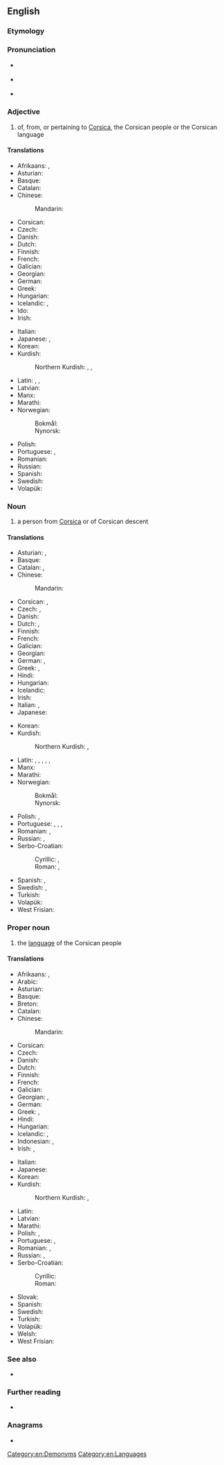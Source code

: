 ==English==
{{interwiktionary|code=co}}
{{wikipedia}}

===Etymology===
{{affix|en|Corsica|-an}}

===Pronunciation===
* {{a|UK}} {{IPA|en|/ˈkɔː(ɹ)sɪkən/}}
* {{a|US}} {{IPA|en|/ˈkɔɹsəkən/}}
* {{audio|en|en-us-Corsican.ogg|Audio (US)}}

===Adjective===
{{en-adj}}

# of, from, or pertaining to [[Corsica]], the Corsican people or the Corsican language

====Translations====
{{trans-top|of, from, or pertaining to Corsica}}
* Afrikaans: {{t+|af|Korsikaans}}, {{t+|af|Corsicaans}}
* Asturian: {{t|ast|corsu}}
* Basque: {{t|eu|korsikar}}
* Catalan: {{t+|ca|cors}}
* Chinese:
*: Mandarin: {{t|cmn|科西嘉的|tr=Kēxījiā de}}
* Corsican: {{t+|co|corsu}}
* Czech: {{t+|cs|korsický}}
* Danish: {{t|da|korsikansk}}
* Dutch: {{t+|nl|Corsicaans}}
* Finnish: {{t|fi|korsikalainen}}
* French: {{t+|fr|corse}}
* Galician: {{t+|gl|corso}}
* Georgian: {{t|ka|კორსიკული}}
* German: {{t|de|korsisch}}
* Greek: {{t|el|κορσικανικός}}
* Hungarian: {{t+|hu|korzikai}}
* Icelandic: {{t|is|korsískur|m}}, {{t|is|korsíkanskur|m}}
* Ido: {{t+|io|Korsikano}}
* Irish: {{t|ga|Corsacach}}
{{trans-mid}}
* Italian: {{t+|it|corso}}
* Japanese: {{t|ja|[[コルシカ]]の|tr=Korushika no}}, {{t|ja|[[コルシカ島]]の|tr=Korushika-tō no}}
* Korean: {{t|ko|^코르시카의|tr=Koreusika-ui}}
* Kurdish:
*: Northern Kurdish: {{t+|kmr|korsîkî}}, {{t+|kmr|korsîkayî}}, {{t+|kmr|korsîkayîtî}}
* Latin: {{t|la|corsus}}, {{t|la|corsicus}}, {{t|la|corsicānus}}
* Latvian: {{t|lv|korsikāņu}}
* Manx: {{t|gv|Corsickagh}}
* Marathi: {{t|mr|कॉर्सिकन}}
* Norwegian:
*: Bokmål: {{t|nb|korsikansk}}
*: Nynorsk: {{t|nn|korsikansk}}
* Polish: {{t+|pl|korsykański}}
* Portuguese: {{t+|pt|córsico}}, {{t+|pt|corso}}
* Romanian: {{t|ro|corsican}}
* Russian: {{t+|ru|корсика́нский}}
* Spanish: {{t+|es|corso}}
* Swedish: {{t+|sv|korsikansk}}
* Volapük: {{t|vo|Korsikeänik}}
{{trans-bottom}}

===Noun===
{{en-noun}}

# a person from [[Corsica]] or of Corsican descent

====Translations====
{{trans-top|person from Corsica or of Corsican descent}}
* Asturian: {{t|ast|corsu|m}}, {{t|ast|corsa|f}}
* Basque: {{t|eu|korsikar}}
* Catalan: {{t+|ca|cors|m}}, {{t+|ca|corsa|f}}
* Chinese:
*: Mandarin: {{t|cmn|科西嘉人|tr=Kēxījiā rén}}
* Corsican: {{t+|co|corsu|m}}, {{t+|co|corsa|f}}
* Czech: {{t|cs|Korsičan|m}}, {{t+|cs|Korsičanka|f}}
* Danish: {{t|da|korsikaner|c}}
* Dutch: {{t+|nl|Corsicaan|m}}, {{t+|nl|Corsicaanse|f}}
* Finnish: {{t|fi|korsikalainen}}
* French: {{t+|fr|Corse|m|f}}
* Galician: {{t+|gl|corso}}
* Georgian: {{t|ka|კორსიკელი}}
* German: {{t+|de|Korse|m}}, {{t+|de|Korsin|f}}
* Greek: {{t|el|Κορσικανός|m}}, {{t|el|Κορσικανή|f}}
* Hindi: {{t+|hi|कोर्सिकन|f}}
* Hungarian: {{t+|hu|korzikai}}
* Icelandic: {{t|is|korsíkubúi|m}}
* Irish: {{t|ga|Corsacach|m}}
* Italian: {{t+|it|corso|m}}, {{t+|it|corsa|f}}
* Japanese: {{t|ja|コルシカ人|tr=Korushika-jin}}
{{trans-mid}}
* Korean: {{t|ko|코르시카인|tr=Koreusika-in}}
* Kurdish:
*: Northern Kurdish: {{t+|kmr|korsîkayî|m|f}}, {{t+|kmr|korsîkayîtî|m|f}}
* Latin: {{t|la|Corsus|m}}, {{t|la|Corsa|f}}, {{t|la|Corsicus|m}}, {{t+|la|Corsica|f}}, {{t|la|Corsicānus|m}}, {{t|la|Corsicāna|f}}
* Manx: {{t|gv|Corsickagh|m}}
* Marathi: {{t|mr|कॉर्सिकन}}
* Norwegian:
*: Bokmål: {{t|nb|korsikaner|m}}
*: Nynorsk: {{t|nn|korsikanar|m}}
* Polish: {{t+|pl|Korsykanin|m}}, {{t+|pl|Korsykanka|f}}
* Portuguese: {{t+|pt|córsico|m}}, {{t|pt|córsica|f}}, {{t+|pt|corso|m}}, {{t+|pt|corsa|f}}
* Romanian: {{t|ro|corsican|m}}, {{t+|ro|corsicană|f}}
* Russian: {{t+|ru|корсика́нец|m}}, {{t+|ru|корсика́нка|f}}
* Serbo-Croatian:
*: Cyrillic: {{t|sh|Корзика́нац|m}}, {{t|sh|Корзиканка|f}}
*: Roman: {{t+|sh|Korzikánac|m}}, {{t|sh|Korzikanka|f}}
* Spanish: {{t+|es|corso|m}}, {{t+|es|corsa|f}}
* Swedish: {{t|sv|korsikan|m}}, {{t+|sv|korsikanska|f}}
* Turkish: {{t|tr|Korsikalı}}
* Volapük: {{t|vo|Korsikeänan}}
* West Frisian: {{t|fy|Korsikaanske}}
{{trans-bottom}}

===Proper noun===
{{en-proper noun}}

# the [[language]] of the Corsican people

====Translations====
{{trans-top|language}}
* Afrikaans: {{t+|af|Korsikaans}}, {{t+|af|Corsicaans}}
* Arabic: {{t|ar|الكورسيكية|tr=al-Kūrsīkīẗ}}
* Asturian: {{t|ast|corsu|m}}
* Basque: {{t+|eu|korsikera}}
* Breton: {{t+|br|korseg}}
* Catalan: {{t+|ca|cors|m}}
* Chinese:
*: Mandarin: {{t|cmn|科西嘉語|tr=Kēxījiā yǔ}}
* Corsican: {{t+|co|corsu|m}}
* Czech: {{t|cs|korsičtina|f}}
* Danish: {{t|da|korsikansk}}
* Dutch: {{t+|nl|Corsicaans|n}}
* Finnish: {{t+|fi|korsika}}
* French: {{t+|fr|corse|m}}
* Galician: {{t+|gl|corso}}
* Georgian: {{t|ka|კორსიკული}}, {{t|ka|კორსიკული ენა}}
* German: {{t+|de|Korsisch|n}}
* Greek: {{t|el|[[κορσικανική]] [[γλώσσα]]|f}}, {{t+|el|κορσικανικά|n-p}}
* Hindi: {{t+|hi|कोर्सिकन|f}}
* Hungarian: {{t+|hu|korzikai}}
* Icelandic: {{t|is|korsíska|f}}, {{t+|is|korsíkanska|f}}
* Indonesian: {{t|id|bahasa Korsika}}, {{t|id|Korsika}}
* Irish: {{t|ga|Corsaicis|f}}, {{t|ga|Chorsaicis|f}}
{{trans-mid}}
* Italian: {{t+|it|corso|m}}
* Japanese: {{t+|ja|コルシカ語|tr=Korushika-go}}
* Korean: {{t|ko|^코르시카어|tr=Koreusika-eo}}
* Kurdish:
*: Northern Kurdish: {{t+|kmr|korsîkayî|f}}, {{t+|kmr|korsîkayîtî|f}}
* Latin: {{t|la|corsice}}
* Latvian: {{t|lv|korsikāņu valoda|f}}
* Marathi: {{t|mr|कॉर्सिकन|f}}
* Polish: {{t|pl|[[język]] [[korsykański]]|m}}, {{t+|pl|korsykański|m}}
* Portuguese: {{t+|pt|córsico|m}}, {{t+|pt|corso|m}}
* Romanian: {{t+|ro|corsicană|f}}, {{t|ro|[[limba]] [[corsicană]]|f}}
* Russian: {{t+|ru|корсика́нский|m}}, {{t|ru|корсика́нский язы́к|m}}
* Serbo-Croatian:
*: Cyrillic: {{t|sh|ко̀рзичкӣ}}
*: Roman: {{t+|sh|kòrzičkī}}
* Slovak: {{t|sk|korziščina|f}}
* Spanish: {{t+|es|corso|m}}
* Swedish: {{t+|sv|korsikanska|c}}
* Turkish: {{t+|tr|Korsikaca}}
* Volapük: {{t|vo|Korsikeänapük}}
* Welsh: {{t|cy|Corseg}}
* West Frisian: {{t|fy|Korsikaansk}}
{{trans-bottom}}

===See also===
* {{langcat|co}}

===Further reading===
* {{ISO 639|link=Ethnologue|1code=co|code=cos}}

===Anagrams===
* {{anagrams|en|a=accinors|carnosic}}

[[Category:en:Demonyms]]
[[Category:en:Languages]]